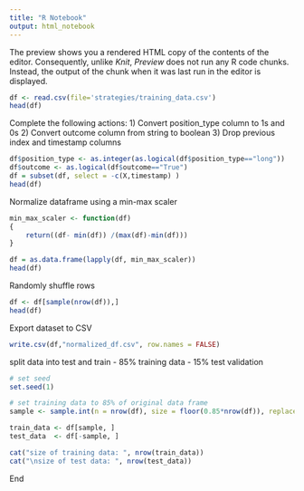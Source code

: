 ```yaml
---
title: "R Notebook"
output: html_notebook
---
```


The preview shows you a rendered HTML copy of the contents of the editor. Consequently, unlike *Knit*, *Preview* does not run any R code chunks. Instead, the output of the chunk when it was last run in the editor is displayed.

```r
df <- read.csv(file='strategies/training_data.csv')
head(df)
```


Complete the following actions:
1) Convert position_type column to 1s and 0s
2) Convert outcome column from string to boolean
3) Drop previous index and timestamp columns 

```r
df$position_type <- as.integer(as.logical(df$position_type=="long"))
df$outcome <- as.logical(df$outcome=="True")
df = subset(df, select = -c(X,timestamp) )
head(df)
```

Normalize dataframe using a min-max scaler 

```r
min_max_scaler <- function(df)
{
    return((df- min(df)) /(max(df)-min(df)))
}

df = as.data.frame(lapply(df, min_max_scaler))
head(df)

```

Randomly shuffle rows

```r
df <- df[sample(nrow(df)),]
head(df)
```

Export dataset to CSV

```r
write.csv(df,"normalized_df.csv", row.names = FALSE)
```

split data into test and train
- 85% training data
- 15% test validation

```r
# set seed
set.seed(1)

# set training data to 85% of original data frame  
sample <- sample.int(n = nrow(df), size = floor(0.85*nrow(df)), replace = F)

train_data <- df[sample, ]
test_data  <- df[-sample, ]

cat("size of training data: ", nrow(train_data))
cat("\nsize of test data: ", nrow(test_data))

```


End